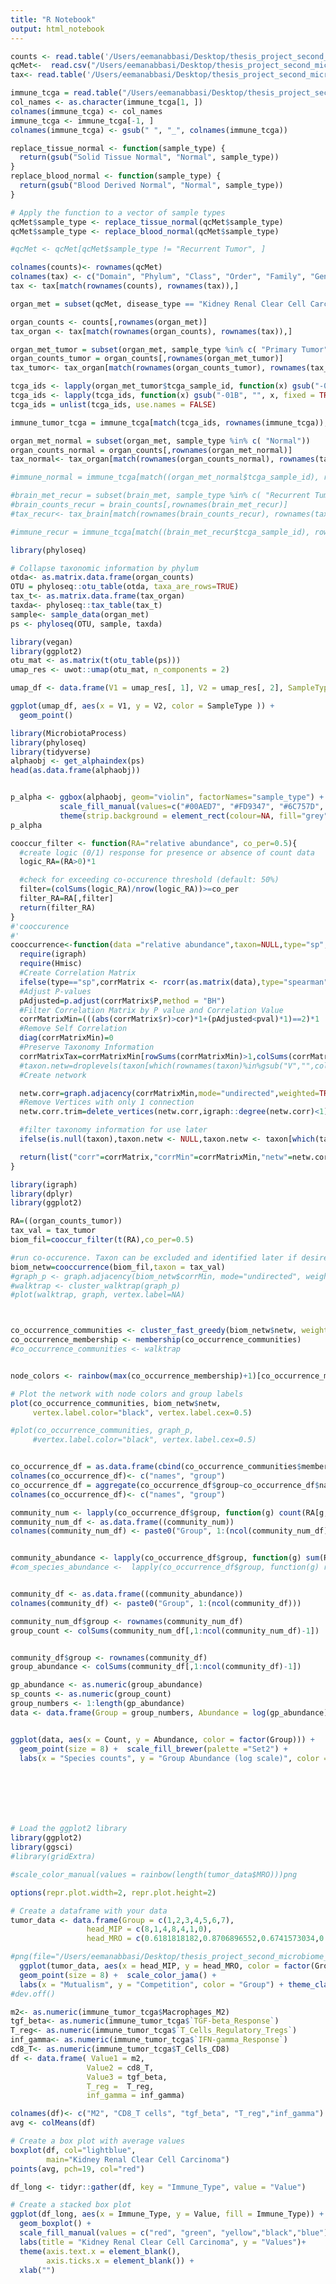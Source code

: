 ```yaml
---
title: "R Notebook"
output: html_notebook
---
```



```r
counts <- read.table('/Users/eemanabbasi/Desktop/thesis_project_second_microbiome_analysis/m_analysis/TCGA_analysis/mycobiome/Final_files/test.tsv', sep = "\t",row.names = 1) 
qcMet<-  read.csv("/Users/eemanabbasi/Desktop/thesis_project_second_microbiome_analysis/m_analysis/TCGA_analysis/mycobiome/Final_files/metadata_species_WIS_overlapping_fungi_bacteria_12773samples.tsv" ,sep='\t',row.names = 1)
tax<- read.table('/Users/eemanabbasi/Desktop/thesis_project_second_microbiome_analysis/m_analysis/TCGA_analysis/mycobiome/Final_files/taxonomy_table_WIS_overlapping_fungi_bacteria.txt', sep = "\t", row.names = 1)

immune_tcga = read.table("/Users/eemanabbasi/Desktop/thesis_project_second_microbiome_analysis/m_analysis/TCGA_analysis/tcga_immune/tcga_immune.txt", sep = "\t", encoding = "UTF-16", row.names = 1)
col_names <- as.character(immune_tcga[1, ])
colnames(immune_tcga) <- col_names
immune_tcga <- immune_tcga[-1, ]
colnames(immune_tcga) <- gsub(" ", "_", colnames(immune_tcga))

replace_tissue_normal <- function(sample_type) {
  return(gsub("Solid Tissue Normal", "Normal", sample_type))
}
replace_blood_normal <- function(sample_type) {
  return(gsub("Blood Derived Normal", "Normal", sample_type))
}

# Apply the function to a vector of sample types
qcMet$sample_type <- replace_tissue_normal(qcMet$sample_type)
qcMet$sample_type <- replace_blood_normal(qcMet$sample_type)

#qcMet <- qcMet[qcMet$sample_type != "Recurrent Tumor", ]

colnames(counts)<- rownames(qcMet)
colnames(tax) <- c("Domain", "Phylum", "Class", "Order", "Family", "Genus", "Species")
tax <- tax[match(rownames(counts), rownames(tax)),]

```

```r
organ_met = subset(qcMet, disease_type == "Kidney Renal Clear Cell Carcinoma")

organ_counts <- counts[,rownames(organ_met)]
tax_organ <- tax[match(rownames(organ_counts), rownames(tax)),]

organ_met_tumor = subset(organ_met, sample_type %in% c( "Primary Tumor") )
organ_counts_tumor = organ_counts[,rownames(organ_met_tumor)]
tax_tumor<- tax_organ[match(rownames(organ_counts_tumor), rownames(tax_organ)),]

tcga_ids <- lapply(organ_met_tumor$tcga_sample_id, function(x) gsub("-01A", "", x, fixed = TRUE))
tcga_ids <- lapply(tcga_ids, function(x) gsub("-01B", "", x, fixed = TRUE))
tcga_ids = unlist(tcga_ids, use.names = FALSE)

immune_tumor_tcga = immune_tcga[match(tcga_ids, rownames(immune_tcga)),]

organ_met_normal = subset(organ_met, sample_type %in% c( "Normal"))
organ_counts_normal = organ_counts[,rownames(organ_met_normal)]
tax_normal<- tax_organ[match(rownames(organ_counts_normal), rownames(tax_organ)),]

#immune_normal = immune_tcga[match((organ_met_normal$tcga_sample_id), rownames(immune_tcga)),]

#brain_met_recur = subset(brain_met, sample_type %in% c( "Recurrent Tumor"))
#brain_counts_recur = brain_counts[,rownames(brain_met_recur)]
#tax_recur<- tax_brain[match(rownames(brain_counts_recur), rownames(tax_brain)),]

#immune_recur = immune_tcga[match((brain_met_recur$tcga_sample_id), rownames(immune_tcga)),]

```

```r
library(phyloseq)

# Collapse taxonomic information by phylum
otda<- as.matrix.data.frame(organ_counts)
OTU = phyloseq::otu_table(otda, taxa_are_rows=TRUE)
tax_t<- as.matrix.data.frame(tax_organ)
taxda<- phyloseq::tax_table(tax_t)
sample<- sample_data(organ_met)
ps <- phyloseq(OTU, sample, taxda)

```

```r
library(vegan)
library(ggplot2)
otu_mat <- as.matrix(t(otu_table(ps)))
umap_res <- uwot::umap(otu_mat, n_components = 2)

umap_df <- data.frame(V1 = umap_res[, 1], V2 = umap_res[, 2], SampleType = sample_data(ps)$sample_type)

ggplot(umap_df, aes(x = V1, y = V2, color = SampleType )) +
  geom_point()

```

```r

library(MicrobiotaProcess)
library(phyloseq)
library(tidyverse)
alphaobj <- get_alphaindex(ps)
head(as.data.frame(alphaobj))


p_alpha <- ggbox(alphaobj, geom="violin", factorNames="sample_type") +
           scale_fill_manual(values=c("#00AED7", "#FD9347", "#6C757D", "#6C957D"))+
           theme(strip.background = element_rect(colour=NA, fill="grey"))+  theme(axis.text.x = element_blank())
p_alpha

```

```r
cooccur_filter <- function(RA="relative abundance", co_per=0.5){
  #create logic (0/1) response for presence or absence of count data
  logic_RA=(RA>0)*1

  #check for exceeding co-occurence threshold (default: 50%)
  filter=(colSums(logic_RA)/nrow(logic_RA))>=co_per
  filter_RA=RA[,filter]
  return(filter_RA)
}
#'cooccurence
#'
cooccurrence<-function(data ="relative abundance",taxon=NULL,type="sp",cor=0.8,pval=0.01){
  require(igraph)
  require(Hmisc)
  #Create Correlation Matrix
  ifelse(type=="sp",corrMatrix <- rcorr(as.matrix(data),type="spearman"),corrMatrix <- rcorr(as.matrix(data),type="pearson"))
  #Adjust P-values
  pAdjusted=p.adjust(corrMatrix$P,method = "BH")
  #Filter Correlation Matrix by P value and Correlation Value
  corrMatrixMin=(((abs(corrMatrix$r)>cor)*1+(pAdjusted<pval)*1)==2)*1
  #Remove Self Correlation
  diag(corrMatrixMin)=0
  #Preserve Taxonomy Information
  corrMatrixTax=corrMatrixMin[rowSums(corrMatrixMin)>1,colSums(corrMatrixMin)>1]
  #taxon.netw=droplevels(taxon[which(rownames(taxon)%in%gsub("V","",colnames(corrMatrixTax))),])
  #Create network

  netw.corr=graph.adjacency(corrMatrixMin,mode="undirected",weighted=TRUE)
  #Remove Vertices with only 1 connection
  netw.corr.trim=delete_vertices(netw.corr,igraph::degree(netw.corr)<1)

  #filter taxonomy information for use later
  ifelse(is.null(taxon),taxon.netw <- NULL,taxon.netw <- taxon[which(taxon[,1]%in%V(netw.corr.trim)$name),])

  return(list("corr"=corrMatrix,"corrMin"=corrMatrixMin,"netw"=netw.corr.trim,"taxon.netw"=taxon.netw,pAdjusted=as.matrix(pAdjusted)))
}
```

```r
library(igraph)
library(dplyr)
library(ggplot2)

RA=((organ_counts_tumor))
tax_val = tax_tumor
biom_fil=cooccur_filter(t(RA),co_per=0.5)

#run co-occurence. Taxon can be excluded and identified later if desired.
biom_netw=cooccurrence(biom_fil,taxon = tax_val)
#graph_p <- graph.adjacency(biom_netw$corrMin, mode="undirected", weighted=TRUE)
#walktrap <- cluster_walktrap(graph_p)
#plot(walktrap, graph, vertex.label=NA)



co_occurrence_communities <- cluster_fast_greedy(biom_netw$netw, weights = E(biom_netw$netw)$weight)
co_occurrence_membership <- membership(co_occurrence_communities)
#co_occurrence_communities <- walktrap


node_colors <- rainbow(max(co_occurrence_membership)+1)[co_occurrence_membership+1]

# Plot the network with node colors and group labels
plot(co_occurrence_communities, biom_netw$netw,
     vertex.label.color="black", vertex.label.cex=0.5)

#plot(co_occurrence_communities, graph_p,
     #vertex.label.color="black", vertex.label.cex=0.5)


co_occurrence_df = as.data.frame(cbind(co_occurrence_communities$membership, co_occurrence_communities$names))
colnames(co_occurrence_df)<- c("names", "group")
co_occurrence_df = aggregate(co_occurrence_df$group~co_occurrence_df$names,FUN=c)
colnames(co_occurrence_df)<- c("names", "group")

community_num <- lapply(co_occurrence_df$group, function(g) count(RA[g,]))
community_num_df <- as.data.frame((community_num))
colnames(community_num_df) <- paste0("Group", 1:(ncol(community_num_df)))


community_abundance <- lapply(co_occurrence_df$group, function(g) sum(RA[g,]))
#com_species_abundance <-  lapply(co_occurrence_df$group, function(g) rowSums(RA[g,]))


community_df <- as.data.frame((community_abundance))
colnames(community_df) <- paste0("Group", 1:(ncol(community_df)))

community_num_df$group <- rownames(community_num_df)
group_count <- colSums(community_num_df[,1:ncol(community_num_df)-1])


community_df$group <- rownames(community_df)
group_abundance <- colSums(community_df[,1:ncol(community_df)-1])

gp_abundance <- as.numeric(group_abundance)
sp_counts <- as.numeric(group_count)
group_numbers <- 1:length(gp_abundance)
data <- data.frame(Group = group_numbers, Abundance = log(gp_abundance), Count = sp_counts)


ggplot(data, aes(x = Count, y = Abundance, color = factor(Group))) +
  geom_point(size = 8) +  scale_fill_brewer(palette ="Set2") + 
  labs(x = "Species counts", y = "Group Abundance (log scale)", color = "Group") + theme_classic() + theme(axis.text = element_text(size=15, colour = 'Black'), axis.title = element_text(size=15))








```
```r
# Load the ggplot2 library
library(ggplot2)
library(ggsci)
#library(gridExtra)

#scale_color_manual(values = rainbow(length(tumor_data$MRO)))png

options(repr.plot.width=2, repr.plot.height=2)

# Create a dataframe with your data
tumor_data <- data.frame(Group = c(1,2,3,4,5,6,7),
                 head_MIP = c(8,1,4,8,4,1,0),
                 head_MRO = c(0.6181818182,0.8706896552,0.6741573034,0.6262626263,0.6851851852,0.6896551724,0.8))

#png(file="/Users/eemanabbasi/Desktop/thesis_project_second_microbiome_analysis/m_analysis/test.png", width=5, height=4)
  ggplot(tumor_data, aes(x = head_MIP, y = head_MRO, color = factor(Group))) +
  geom_point(size = 8) +  scale_color_jama() + 
  labs(x = "Mutualism", y = "Competition", color = "Group") + theme_classic() + theme(axis.text = element_text(size=15, colour = 'Black'), axis.title = element_text(size=15))
#dev.off()

```
```r

m2<- as.numeric(immune_tumor_tcga$Macrophages_M2)
tgf_beta<- as.numeric(immune_tumor_tcga$`TGF-beta_Response`)
T_reg<- as.numeric(immune_tumor_tcga$`T_Cells_Regulatory_Tregs`)
inf_gamma<- as.numeric(immune_tumor_tcga$`IFN-gamma_Response`)
cd8_T<- as.numeric(immune_tumor_tcga$T_Cells_CD8)
df <- data.frame( Value1 = m2, 
                 Value2 = cd8_T,
                 Value3 = tgf_beta,
                 T_reg =  T_reg,
                 inf_gamma = inf_gamma)

colnames(df)<- c("M2", "CD8_T cells", "tgf_beta", "T_reg","inf_gamma")
avg <- colMeans(df)

# Create a box plot with average values
boxplot(df, col="lightblue", 
        main="Kidney Renal Clear Cell Carcinoma")
points(avg, pch=19, col="red")

df_long <- tidyr::gather(df, key = "Immune_Type", value = "Value")

# Create a stacked box plot
ggplot(df_long, aes(x = Immune_Type, y = Value, fill = Immune_Type)) + 
  geom_boxplot() +
  scale_fill_manual(values = c("red", "green", "yellow","black","blue")) +
  labs(title = "Kidney Renal Clear Cell Carcinoma", y = "Values")+
  theme(axis.text.x = element_blank(),
        axis.ticks.x = element_blank()) +
  xlab("")





```

